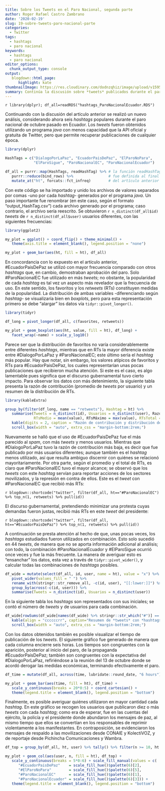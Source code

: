 ```yaml
---
title: Sobre los Tweets en el Paro Nacional, segunda parte
author: Roger Rafael Castro Zambrano
date: '2020-02-19'
slug: 19-sobre-tweets-paro-nacional-parte
categories:
  - Twitter
tags:
  - hashtags
  - paro nacional
keywords:
  - hashtags
  - paro nacional
editor_options: 
  chunk_output_type: console
output:
   blogdown::html_page:
      highlight: kate
thumbnailImage: https://res.cloudinary.com/dodnzqhiz/image/upload/v1595302847/2020post/cacerolazo_ndaaxl.jpg
summary: Continúa la discusión sobre *tweets* publicados durante el paro de octubre, esta vez considerando seis *hashtags* populares.
---
```


`r library(dplyr); df_all=readRDS("hashtags_ParoNacionalEcuador.RDS")`

Continuando con la discusión del artículo anterior se realizó un nuevo análisis, considerando ahora seis *hashtags* populares durante el paro nacional de octubre pasado en Ecuador. Los *tweets* fueron obtenidos utilizando un programa *java* con menos capacidad que la API oficial y gratuita de Twitter, pero que permite recuperar publicaciones de cualquier época.

```r
library(dplyr)

HashTags = c("DialogoPorLaPaz", "EcuadorPaisDePaz", "ElParoNoPara",
             "ElParoSigue", "ParoNacionalEC", "ParoNacionalEcuador")

df_all = purrr::map(HashTags, readHashTag) %>% # la función readHashTag()
   purrr::reduce(bind_rows) %>%                # fue definida al final
   mutate_at("ht", forcats::fct_infreq)        # del artículo anterior
```

Con este código se ha importado y unido los archivos de valores separados por comas -uno por cada *hashtag*- generados por el programa *java*. Un paso importante fue renombrar (en este caso, según el formato "output_HashTag.csv") cada archivo generado por el programa; caso contrario, el archivo sería reescrito. Se obtuvieron `r n_distinct(df_all$id)` *tweets* de `r n_distinct(df_all$user)` usuarios diferentes, con las siguientes frecuencias:

```r
library(ggplot2)

my_plot = ggplot() + coord_flip() + theme_minimal() +
   theme(axis.title = element_blank(), legend.position = "none")

my_plot + geom_bar(aes(ht, fill = ht), df_all)
```

En concordancia con lo expuesto en el artículo anterior, #EcuadorPaisDePaz se utilizó con mayor frecuencia comparado con otros *hashtags* que, en cambio, demostraban aprobación del paro. Solo #ParoNacionalEC fue utilizado en más *tweets*; no obstante, la popularidad de cada *hashtag* es tal vez un aspecto más revelador que la frecuencia de uso. En este sentido, los favoritos y los *retweets* (RTs) constituyen medidas de la popularidad. La distribución de ambas variables -diferenciando según *hashtag*- se visualizaría bien en *boxplots*, pero para esta representación primero se debe "alargar" los datos vía `tidyr::pivot_longer()`.

```r
library(tidyr)

df_long = pivot_longer(df_all, c(favorites, retweets))

my_plot + geom_boxplot(aes(ht, value, fill = ht), df_long) +
   facet_wrap(~name) + scale_y_log10()
```

Parece ser que la distribución de favoritos no varía considerablemente entre diferentes *hashtags*, mientras que en RTs la mayor diferencia existe entre #DialogoPorLaPaz y #ParoNacionalEC; este último sería el *hashtag* más popular. Hay que notar, sin embargo, los valores atípicos de favoritos y RTs para #EcuadorPaisDePaz, los cuales representarían unas pocas publicaciones que recibieron mucha atención. Si este es el caso, es algo lamentable pues significa que el discurso gubernamental tuvo cierto impacto. Para observar los datos con más detenimiento, la siguiente tabla presenta la razón de contribución (promedio de *tweets* por usuario) y un resumen de la distribución de RTs.

```r
library(kableExtra)

group_by(filter(df_long, name == "retweets"), Hashtag = ht) %>%
   summarise(Tweets = n_distinct(id), Usuarios = n_distinct(user), Razón=Tweets/Usuarios,
             RTsMedio = mean(value), RTsMáximo = max(value), RTsTotal = sum(value)) %>%
   kable(digits = 2, caption = "Razón de contribución y distribución de *retweets*") %>%
   scroll_box(width = "auto", extra_css = "margin-bottom:2rem;")
```

Nuevamente se halló que el uso de #EcuadorPaisDePaz fue el más parecido al *spam*, con más *tweets* y menos usuarios. Mientras que #DialogoPorLaPaz tuvo la razón de contribución más baja, es decir que fue publicado por más usuarios diferentes; aunque también es el *hashtag* menos utilizado, así que resulta ambiguo discernir con quiénes se relacionó mayoritariamente. Por otra parte, según el promedio y el total de RTs, es claro que #ParoNacionalEC tuvo el mayor alcance; se observó que los *tweets* con este *hashtag* servían para reportar acciones de los sectores movilizados, y la represión en contra de ellos. Este es el *tweet* con #ParoNacionalEC que recibió más RTs:

`r blogdown::shortcode("twitter", filter(df_all, ht=="#ParoNacionalEC") %>% top_n(1, retweets) %>% pull(id))`

El discurso gubernamental, pretendiendo minimizar una protesta cuyas demandas fueron justas, recibió más RTs en este *tweet* del presidente:

`r blogdown::shortcode("twitter", filter(df_all, ht=="#EcuadorPaisDePaz") %>% top_n(1, retweets) %>% pull(id))`

A continuación se presta atención al hecho de que, unas pocas veces, los *hashtags* estudiados fueron utilizados en combinación. Esto solo sucedió en 44 *tweets*, de manera que no se aporta información adicional al análisis; con todo, la combinación #ParoNacionalEcuador y #ElParoSigue ocurrió once veces y fue la más frecuente. La manera de averiguar esto es “ensanchar” los datos, esta vez a través de `tidyr::pivot_wider()`, y calcular todas las combinaciones de *hashtags* posibles.

```r
df_wide = mutate(select(df_all, id, user, name = ht), value = "x") %>%
   pivot_wider(values_fill = " ") %>%
   rename_with(stringr::str_remove_all, -c(id, user), "[[:lower:]]") %>%
   group_by(across(-c(id, user))) %>%
   summarise(Tweets = n_distinct(id), Usuarios = n_distinct(user))
```

En la siguiente tabla los *hashtags* son representados con sus iniciales; se contó el número de *tweets* y de usuarios para cada combinación.

```r
df_wide[rowSums(df_wide[names(df_wide) %>% stringr::str_which("#")] == "x") > 1, ] %>%
   kable(align = "ccccccrr", caption="Resumen de *tweets* con *hashtags* combinados") %>%
   scroll_box(width = "auto", extra_css = "margin-bottom:2rem;")
```

Con los datos obtenidos también es posible visualizar el tiempo de publicación de los *tweets*. El siguiente gráfico fue generado de manera que cada columna encierre seis horas. Los tiempos son congruentes con la aparición, posterior al inicio del paro, de la propaganda #EcuadorPaísDePaz; también son congruentes con la expectativa del #DialogoPorLaPaz, refiriéndose a la reunión del 13 de octubre donde se acordó derogar las medidas económicas, terminando efectivamente el paro.

```r
df_time = mutate(df_all, across(time, lubridate::round_date, "6 hours"))

my_plot + geom_bar(aes(time, fill = ht), df_time) +
   scale_y_continuous(breaks = 20*0:5) + coord_cartesian() +
   theme(legend.title = element_blank(), legend.position = "bottom")
```

Finalmente, es posible averiguar quiénes utilizaron en mayor cantidad cada *hashtag*. En este gráfico se recogen los usuarios que publicaron diez o más *tweets* con cada *hashtag*; como era de esperar, fue en las cuentas del ejército, la policía y el presidente donde abundaron los mensajes de paz, al mismo tiempo que ellos se convertían en los responsables de reprimir violentamente a los manifestantes. En contraposición, se evidenciaron los mensajes de respaldo a las movilizaciones desde CONAIE y KolectiVOZ, y de reportaje desde Pichincha Comunicaciones y Wambra.

```r
df_top = group_by(df_all, ht, user) %>% tally() %>% filter(n >= 10, ht != "#ElParoSigue")

my_plot + geom_col(aes(user, n, fill = ht), df_top) +
   scale_y_continuous(breaks = 5*0:6) + scale_fill_manual(values = c(
      "#EcuadorPaisDePaz"    = scale_fill_hue()$palette(6)[2],
      "#ElParoNoPara"        = scale_fill_hue()$palette(6)[5],
      "#ParoNacionalEC"      = scale_fill_hue()$palette(6)[1],
      "#ParoNacionalEcuador" = scale_fill_hue()$palette(6)[3])) +
   theme(legend.title = element_blank(), legend.position = "bottom")
```
